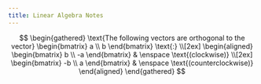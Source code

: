 ```yaml
---
title: Linear Algebra Notes
---
```


$$
\begin{gathered}
  \text{The following vectors are orthogonal to the vector}
  \begin{bmatrix}
    a \\
    b
  \end{bmatrix}
  \text{:}
  \\[2ex]
  \begin{aligned}
    \begin{bmatrix}
      b \\
      -a
    \end{bmatrix} &
    \enspace
    \text{(clockwise)}
    \\[2ex]
    \begin{bmatrix}
      -b \\
      a
    \end{bmatrix} &
    \enspace
    \text{(counterclockwise)}
  \end{aligned}
\end{gathered}
$$
